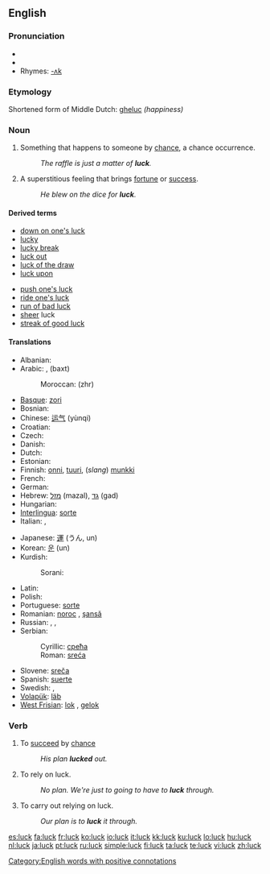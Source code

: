 ==English==

===Pronunciation===
* {{IPA|/'lʌk/}}
* {{audio|en-us-luck.ogg|Audio (US)}}
* Rhymes: [[Rhymes:English:-ʌk|-ʌk]]

===Etymology===
Shortened form of Middle Dutch: [[gheluc]] ''(happiness)''

===Noun===
{{en-noun|-}}

# Something that happens to someone by [[chance]], a chance occurrence.
#: ''The raffle is just a matter of '''luck'''.''
# A superstitious feeling that brings [[fortune]] or [[success]].
#: ''He blew on the dice for '''luck'''.''

====Derived terms====
{{rel-top|terms derived from luck (noun)}}
* [[down on one's luck]]
* [[lucky]]
* [[lucky break]]
* [[luck out]]
* [[luck of the draw]]
* [[luck upon]]
{{rel-mid}}
* [[push one's luck]]
* [[ride one's luck]]
* [[run of bad luck]]
* [[sheer]] luck
* [[streak of good luck]]
{{rel-bottom}}

====Translations====
{{trans-top|something that happens to someone by chance}}
* Albanian: {{t-|sq|fat|xs=Albanian}}
* Arabic: {{Arab|[[حظ|حَظّ]]}} {{IPAchar|(ħaẓẓ)}}, {{Arab|[[بخت]]}} (baxt)
*: Moroccan: {{Arab|[[زهر]]}} (zhr)
* [[Basque]]: [[zori]]
* Bosnian: {{t-|bs|sreća|f}}
* Chinese: [[运气]] (yùnqi)
* Croatian: {{t-|hr|sreća|f}}
* Czech: {{t-|cs|štěstí|n}}
* Danish: {{t+|da|held|n}}
* Dutch: {{t+|nl|geluk|n}}
* Estonian: {{t-|et|õnn}}
* Finnish: [[onni]], [[tuuri]], (''slang'') [[munkki]]
* French: {{t+|fr|chance|f}}
* German: {{t+|de|Glück|n}}
* Hebrew: [[מזל]] (mazal), [[גד]] (gad)
* Hungarian: {{t+|hu|szerencse}}
* [[Interlingua]]: [[sorte]]
* Italian: {{t+|it|fortuna|f}}, {{t+|it|sorte|f}}
{{trans-mid}}
* Japanese: [[運]] (うん, un)
* Korean: [[운]] (un)
* Kurdish:
*: Sorani: {{t|ku|به‌خت|tr=bext|sc=KUchar}}
* Latin: {{t-|la|felix|f}}
* Polish: {{t+|pl|szczęście|n}}
* Portuguese: [[sorte]] {{f}}
* Romanian: [[noroc]] {{n}}, [[şansă]] {{f}}
* Russian: {{t|ru|удача|tr=udáča|f}}, {{t|ru|везение|tr=vezénije|n}}, {{t|ru|счастье|tr=sčást’je|n}}
* Serbian:
*: Cyrillic: [[срећа#Serbian|срећа]] {{f}}
*: Roman: [[sreća#Serbian|sreća]] {{f}}
* Slovene: [[sreča]] {{f}}
* Spanish: [[suerte]] {{f}}
* Swedish: {{t|sv|lycka}}, {{t+|sv|tur}}
* [[Volapük]]: [[läb]]
* [[West Frisian]]: [[lok]] {{n}}, [[gelok]] {{n}}
{{trans-bottom}}

===Verb===
{{en-verb}}

# {{intransitive}} To [[succeed]] by [[chance]]
#: ''His plan '''lucked''' out.''
# {{intransitive}} To rely on luck.
#: ''No plan. We're just to going to have to '''luck''' through.''
# {{transitive}} To carry out relying on luck.
#: ''Our plan is to '''luck''' it through.''

[[Category:English words with positive connotations]]

[[es:luck]]
[[fa:luck]]
[[fr:luck]]
[[ko:luck]]
[[io:luck]]
[[it:luck]]
[[kk:luck]]
[[ku:luck]]
[[lo:luck]]
[[hu:luck]]
[[nl:luck]]
[[ja:luck]]
[[pt:luck]]
[[ru:luck]]
[[simple:luck]]
[[fi:luck]]
[[ta:luck]]
[[te:luck]]
[[vi:luck]]
[[zh:luck]]